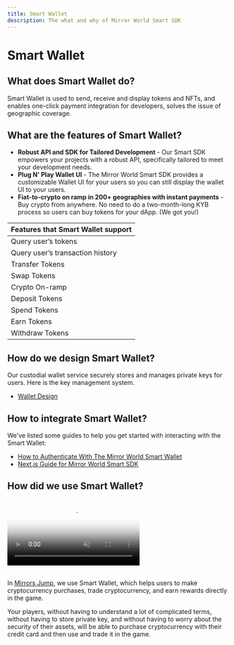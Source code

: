 ```yaml
---
title: Smart Wallet
description: The what and why of Mirror World Smart SDK
---
```


# Smart Wallet

## What does Smart Wallet do?

Smart Wallet is used to send, receive and display tokens and NFTs, and enables
one-click payment integration for developers, solves the issue of geographic
coverage.

## What are the features of Smart Wallet?

- **Robust API and SDK for Tailored Development** - Our Smart SDK empowers your 
  projects with a robust API, specifically tailored to meet your development needs.
- **Plug N' Play Wallet UI** - The Mirror World Smart SDK provides a
  customizable Wallet UI for your users so you can still display the wallet UI
  to your users.
- **Fiat-to-crypto on ramp in 200+ geographies with instant payments** - Buy
  crypto from anywhere. No need to do a two-month-long KYB process so users can
  buy tokens for your dApp. (We got you!)

| Features that Smart Wallet support |
| --- |
| Query user’s tokens |
| Query user’s transaction history |
| Transfer Tokens |
| Swap Tokens |
| Crypto On-ramp |
| Deposit Tokens |
| Spend Tokens |
| Earn Tokens |
| Withdraw Tokens |

## How do we design Smart Wallet?
Our custodial wallet service securely stores and manages private keys for users. Here is the key management system.

- [Wallet Design](/solutions/smart-wallet/wallet-design)

## How to integrate Smart Wallet?

We've listed some guides to help you get started with interacting with the Smart
Wallet:

- [How to Authenticate With The Mirror World Smart Wallet](/guides/authentication-with-mirror-world-sdk)
- [Next.js Guide for Mirror World Smart SDK](/guides/next-js-guide-mirrorworld-sdk)

## How did we use Smart Wallet?

<div
  style={{
    display: "flex",
    gap: "40px",
    margin: "0 auto",
    justifyContent: "center",
    flexWrap: "wrap",
  }}
>
  <video
    style={{ maxWidth: "250px", height: "auto" }}
    src="https://market-assets.mirrorworld.fun/landingPage/Key%20Features/demo/demo2-1.mp4"
    poster="https://market-assets.mirrorworld.fun/first/2-1.png"
    autoPlay={true}
    muted={true}
    preload="auto"
    loop={true}
  />
  <video
    style={{ maxWidth: "250px", height: "auto" }}
    src="https://market-assets.mirrorworld.fun/landingPage/Key%20Features/demo/demo2-2.mp4"
    poster="https://market-assets.mirrorworld.fun/first/2-2.png"
    autoPlay={true}
    muted={true}
    preload="auto"
    loop={true}
  />
</div>

<br />

In [Mirrors Jump](/showcase/games/mirrors-jump), we use Smart Wallet, which
helps users to make cryptocurrency purchases, trade cryptocurrency, and earn
rewards directly in the game.

Your players, without having to understand a lot of complicated terms, without
having to store private key, and without having to worry about the security of
their assets, will be able to purchase cryptocurrency with their credit card and
then use and trade it in the game.
